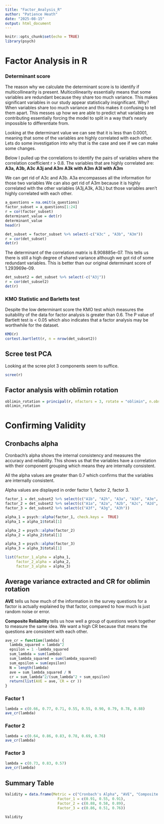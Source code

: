 ```yaml
---
title: "Factor_Analysis_R"
author: "Patience Heath"
date: "2025-08-15"
output: html_document
---
```


```r
knitr::opts_chunk$set(echo = TRUE)
library(psych)
```


# Factor Analysis in R 


### Determinant score

The reason why we calculate the determinant score is to identify if multicollinearity is present. Multicollinearity essentially means that some variables are redundant because they share too much variance. This makes significant variables in our study appear statistically insignificant. Why? When variables share too much variance and this makes it confusing to tell them apart. This messes up how we are able to predict what variables are contributing essentially forcing the model to split in a way that's nearly impossible to differentiate from. 

Looking at the determinant value we can see that it is less than 0.0001, meaning that some of the variables are highly correlated with each other. Lets do some investigation into why that is the case and see if we can make some changes.

Below I pulled up the correlations to identify the pairs of variables where the correlation coefficient r > 0.8. 
The variables that are highly correlated are:
**A3a,  A3b,  A3c**
**A3j and A3m**
**A3k with A3m**
**A3l with A3m**

We can get rid of A3c and A3b. A3a encompasses all the information for those two variables 
We can also get rid of A3m because it is highly correlated with the other variables (A3j,A3k, A3L) but those variables aren't highly correlated with each other.

```r
a_questions = na.omit(a_questions)
factor_subset = a_questions[1:24]
r = cor(factor_subset)
determinant_value = det(r)
determinant_value
head(r)
```

```r
det_subset = factor_subset %>% select(-c("A3c" , "A3b", "A3m"))
r = cor(det_subset)
det(r)
```

The determinant of the correlation matrix is 8.908885e-07. This tells us there is still a high degree of shared variance although we got rid of some redundant variables. This is better than our original determinant score of 1.293969e-09.

```r
det_subset2 = det_subset %>% select(-c("A3j"))
r = cor(det_subset2)
det(r)
```


### KMO Statistic and Barletts test

Despite the low determinant score the KMO test which measures the suitability of the data for factor analysis is greater than 0.6. The P value of Bartlett test is < 0.05 which also indicates that a factor analysis may be worthwhile for the dataset. 

```r
KMO(r)
cortest.bartlett(r, n = nrow(det_subset2))
```

## Scree test PCA 

Looking at the scree plot 3 components seem to suffice. 

```r
scree(r)
```

## Factor analysis with oblimin rotation

```r
oblimin_rotation = principal(r, nfactors = 3, rotate = "oblimin", n.obs = nrow(det_subset2))
oblimin_rotation
```


# Confirming Validity 



## Cronbachs alpha 

Cronbach's alpha shows the internal consistency and measures the accuracy and reliability. This shows us that the variables have a correlation with their component grouping which means they are internally consistent.

All the alpha values are greater than 0.7 which confirms that the variables are internally consistent. 

Alpha values are displayed in order factor 1, factor 2, factor 3.


```r
factor_1 = det_subset2 %>% select(c("A1b", "A2h", "A3a", "A3d", "A3e", "A3i", "A3k", "A3l", "A4"))
factor_2 = det_subset2 %>% select(c("A1a", "A2a", "A2b", "A2c", "A2d", "A2e"))
factor_3 = det_subset2 %>% select(c("A3f", "A3g", "A3h"))

alpha_1 = psych::alpha(factor_1, check.keys =  TRUE)
alpha_1 = alpha_1$total[1]

alpha_2 = psych::alpha(factor_2)
alpha_2 = alpha_2$total[1]

alpha_3 = psych::alpha(factor_3)
alpha_3 = alpha_3$total[1]

list(factor_1_alpha = alpha_1, 
     factor_2_alpha = alpha_2, 
     factor_3_alpha = alpha_3)
```


## Average variance extracted and CR for oblimin rotation 

**AVE** tells us how much of the information in the survey questions for a factor is actually explained by that factor, compared to how much is just random noise or error.

**Composite Reliability ** tells us how well a group of questions work together to measure the same idea. We want a high CR because that means the questions are consistent with each other. 

```r
ave_cr = function(lambda) {
  lambda_squared = lambda^2
  epsilon = 1 -lambda_squared 
  sum_lambda = sum(lambda)
  sum_lambda_squared = sum(lambda_squared)
  sum_epsilon = sum(epsilon)
  N = length(lambda)
  ave = sum_lambda_squared / N
  cr = sum_lambda^2/(sum_lambda^2 + sum_epsilon)
  return(list(AVE = ave, CR = cr ))
}
```

### Factor 1 

```r
lambda = c(0.66, 0.77, 0.71, 0.55, 0.55, 0.90, 0.79, 0.78, 0.88)
ave_cr(lambda)
```

### Factor 2

```r
lambda = c(0.64, 0.86, 0.83, 0.78, 0.69, 0.76)
ave_cr(lambda)
```

### Factor 3 

```r
lambda = c(0.73, 0.83, 0.57)
ave_cr(lambda)
```
## Summary Table 

```r
Validity = data.frame(Metric = c("Cronbach's Alpha", "AVE", "Composite Reliability"),
                        Factor_1 = c(0.91, 0.55, 0.91),
                        Factor_2 = c(0.88, 0.58, 0.89),
                        Factor_3 = c(0.86, 0.51, 0.76))

Validity

```


